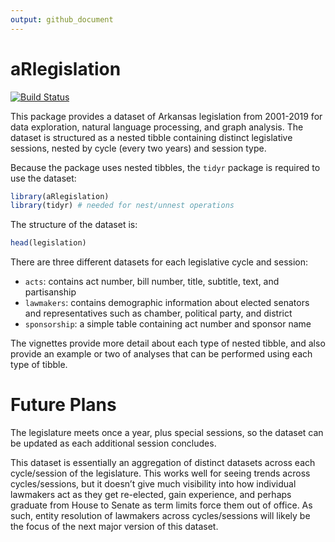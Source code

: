 ```yaml
---
output: github_document
---
```


# aRlegislation

[![Build Status](https://travis-ci.com/titaniumtroop/aRlegislation.svg?branch=master)](https://travis-ci.com/titaniumtroop/aRlegislation)

This package provides a dataset of Arkansas legislation from 2001-2019 for data exploration, natural language processing, and graph analysis. The dataset is structured as a nested tibble containing distinct legislative sessions, nested by cycle (every two years) and session type. 

Because the package uses nested tibbles, the `tidyr` package is required to use the dataset:

```r
library(aRlegislation)
library(tidyr) # needed for nest/unnest operations
```

The structure of the dataset is:

```r
head(legislation)
```

There are three different datasets for each legislative cycle and session:

* `acts`: contains act number, bill number, title, subtitle, text, and partisanship
* `lawmakers`: contains demographic information about elected senators and representatives such as chamber, political party, and district
* `sponsorship`: a simple table containing act number and sponsor name

The vignettes provide more detail about each type of nested tibble, and also provide an example or two of analyses that can be performed using each type of tibble.

# Future Plans

The legislature meets once a year, plus special sessions, so the dataset can be updated as each additional session concludes.

This dataset is essentially an aggregation of distinct datasets across each cycle/session of the legislature. This works well for seeing trends across cycles/sessions, but it doesn't give much visibility into how individual lawmakers act as they get re-elected, gain experience, and perhaps graduate from House to Senate as term limits force them out of office. As such, entity resolution of lawmakers across cycles/sessions will likely be the focus of the next major version of this dataset. 
